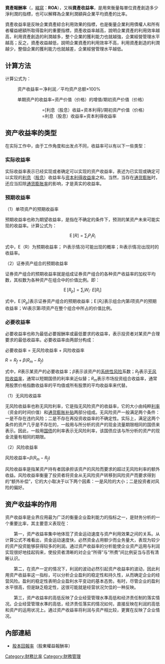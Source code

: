{{Unreferenced|time=2019-12-30T14:09:28+00:00}}
{{NoteTA|G1=Economics}}
'''資產報酬率'''（{{lang-en|Return on Assets}}，[[縮寫|縮寫]]：'''ROA'''），又稱'''資產收益率'''，是用來衡量每單位資產創造多少淨利潤的指標，也可以解釋為企業利潤額與企業平均資產的比率。

資產收益率是反映企業資產綜合利用效果的指標，也是衡量企業利用債權人和所有者權益總額所取得盈利的重要指標，資產收益率越高，說明企業資產的利用效率越高，利用資產創造的利潤越多，整个企業的獲利能力也就越強，企業經營管理水平越高；反之，資產收益越低，說明企業資產的利用效率不高，利用資產創造的利潤越少，整個企業的獲利能力也就越差，企業經營管理水平越低。

==计算方法==
计算公式为： 　　

:资产收益率＝净利润／平均资产总额×100% 

:单期资产的收益率=资产价值（价格）的增值/期初资产价值（价格）
::::::  =[利息（股息）收益+资本利得]/期初资产价值（价格）
::::::  =利息（股息）收益率+资本利得收益率

==资产收益率的类型==
在实际工作中，由于工作角度和出发点不同，收益率可以有以下一些类型：

===实际收益率===
实际收益率表示已经实现或者确定可以实现的资产收益率，表述为已实现或确定可以实现的[[利息|利息]]（[[股息|股息]]）收益率与[[资本利得收益率|资本利得收益率]]之和。当然，当存在[[通货膨胀|通货膨胀]]时，还应当扣除[[通货膨胀率|通货膨胀率]]的影响，才是真实的收益率。

===预期收益率===
（1）单项资产的预期收益率

预期收益率也称为期望收益率，是指在不确定的条件下，预测的某资产未来可能实现的收益率。计算公式为：
:<math>\operatorname{E}[R] = \sum_i P_i R_i</math>

式中，E（R）为预期收益率； Pi表示情况i可能出现的概率；Ri表示情况i出现时的收益率。

（2）证券资产组合的预期收益率

证券资产组合的预期收益率就是组成证券资产组合的各种资产收益率的加权平均数，其权数为各种资产在组合中的价值比例。即：
:<math>\operatorname{E}[R_p] = \sum_i W_i \cdot\ {E}[R_i]</math>

式中，<math>\operatorname{E}[R_p]</math>表示证券资产组合的预期收益率；<math>\operatorname{E}[R_i]</math>表示组合内第i项资产的预期收益率；Wi表示第i项资产在整个组合中所占的价值比例。

===必要收益率===
必要收益率也称为最低必要报酬率或最低要求的收益率，表示投资者对某资产合理要求的最低收益率。必要收益率由两部分构成：

必要收益率 = 无风险收益率 + 风险收益率

<math>R = R_f + \beta (R_m - R_f)\,</math>

式中，<math>R</math>表示某资产的必要收益率；<math>\beta</math>表示该资产的[[系统性风险|系统性风险]]系数；<math>R_f</math>表示[[无风险收益率|无风险收益率]]，通常以短期国债的利率来近似替；<math>R_m</math>表示市场投资组合收益率，通常用股票价格指数收益率的平均值或所有股票的平均收益率来代替。

（1）无风险收益率

无风险收益率也称无风险利率，它是指无风险资产的收益率，它的大小由纯粹[[利率|利率]]（资金的时间价值）和[[通货膨胀补贴|通货膨胀补贴]]两部分组成。无风险资产一般满足两个条件：一是不存在违约风险；二是不存在再投资收益率的不确定性。实际上，满足这两个条件的资产几乎是不存在的，一般用与所分析的资产的现金流量期限相同的国债来表示。因此，一般用[[国债|国债]]的利率表示无风险利率，该国债应该与所分析的资产的现金流量有相同的期限。

（2）风险收益率

风险收益率=<math>\beta (R_m - R_f)\,</math>

风险收益率是指某资产持有者因承担该资产的风险而要求的超过无风险利率的额外收益。风险收益率衡量了投资者将资金从无风险资产转移到风险资产而要求得到的“额外补偿”，它的大小取决于以下两个因素：一是风险的大小；二是投资者对风险的偏好。

==资产收益率的作用==
资产收益率是业界应用最为广泛的衡量企业盈利能力的指标之一，是财务分析的一个重要比率，其主要意义表现在：

　　第一，资产收益率集中地体现了资金运动速度与资产利用效果之间的关系。从计算公式不难看出，资金运动速度快，必然资金占用额少而业务量大，表现为较少的资产投资能够获得较多的利润。通过资产收益率的分析能使企业资产运用与利润实现很好地挂起钩来，使投资者清晰的对企业“所得”与“所费”间比例妥当与否有清晰认识。

　　第二，在资产一定的情况下，利润的波动必然引起资产收益率的波动，因此利用资产收益率这一指标，可以分析企业盈利的稳定性和持久性，从而确定企业的经营风险。盈利的稳定性表明企业盈利水平变动的基本态势。有时，尽管企业的盈利水平很高，但是缺乏稳定性，这很可能就是经营状况欠佳的一种反映。

　　第三，资产收益率的高低反映了企业经营管理水準高低和经济责任制的落实情况。企业经营管理水準的高低，经济责任落实的情况如何，直接反映在利润的高低和资产的运用状况上。通过资产收益率将利润与资产相比较，更實在反映了企业情况。

== 內部連結 ==
* [[股本回報率|股本回報率]]（股東權益報酬率）

[[Category:財務比率|Category:財務比率]]

[[Category:財務管理|Category:財務管理]]